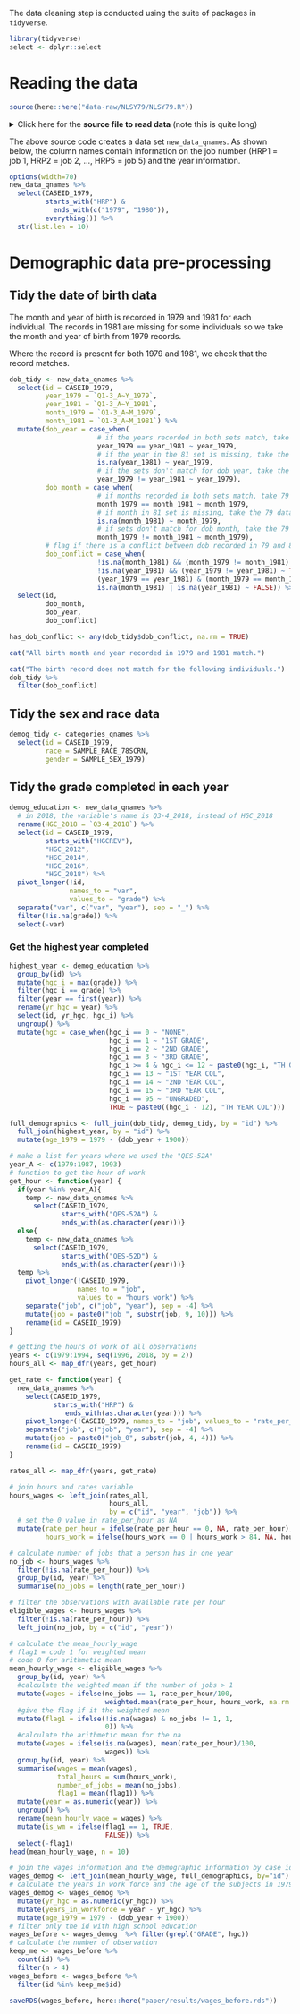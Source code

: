 The data cleaning step is conducted using the suite of packages in `tidyverse`.

```r
library(tidyverse)
select <- dplyr::select
```

# Reading the data {#read-data}

```r
source(here::here("data-raw/NLSY79/NLSY79.R"))
```

<details class="source">
<summary>Click here for the **source file to read data** (note this is quite long)</summary>
The code below is provided by the NLSY79 database to do the
reading and initial cleaning of data.

```r
```

</details>

The above source code creates a data set `new_data_qnames`.
As shown below, the column names contain information on the job number
(HRP1 = job 1, HRP2 = job 2, ..., HRP5 = job 5) and the year information.

```r
options(width=70)
new_data_qnames %>%
  select(CASEID_1979,
         starts_with("HRP") &
           ends_with(c("1979", "1980")),
         everything()) %>%
  str(list.len = 10)
```

# Demographic data pre-processing
## Tidy the date of birth data
The month and year of birth is recorded in 1979 and 1981 for each individual.
The records in 1981 are missing for some individuals so we take the month and year of
birth from 1979 records.

Where the record is present for both 1979 and 1981, we check that the
record matches.

```r
dob_tidy <- new_data_qnames %>%
  select(id = CASEID_1979,
         year_1979 = `Q1-3_A~Y_1979`,
         year_1981 = `Q1-3_A~Y_1981`,
         month_1979 = `Q1-3_A~M_1979`,
         month_1981 = `Q1-3_A~M_1981`) %>%
  mutate(dob_year = case_when(
                      # if the years recorded in both sets match, take 79 data
                      year_1979 == year_1981 ~ year_1979,
                      # if the year in the 81 set is missing, take the 79 data
                      is.na(year_1981) ~ year_1979,
                      # if the sets don't match for dob year, take the 79 data
                      year_1979 != year_1981 ~ year_1979),
         dob_month = case_when(
                      # if months recorded in both sets match, take 79 data
                      month_1979 == month_1981 ~ month_1979,
                      # if month in 81 set is missing, take the 79 data
                      is.na(month_1981) ~ month_1979,
                      # if sets don't match for dob month, take the 79 data
                      month_1979 != month_1981 ~ month_1979),
         # flag if there is a conflict between dob recorded in 79 and 81
         dob_conflict = case_when(
                      !is.na(month_1981) && (month_1979 != month_1981) ~ TRUE,
                      !is.na(year_1981) && (year_1979 != year_1981) ~ TRUE,
                      (year_1979 == year_1981) & (month_1979 == month_1981) ~ FALSE,
                      is.na(month_1981) | is.na(year_1981) ~ FALSE)) %>%
  select(id,
         dob_month,
         dob_year,
         dob_conflict)

has_dob_conflict <- any(dob_tidy$dob_conflict, na.rm = TRUE)
```
```r
cat("All birth month and year recorded in 1979 and 1981 match.")
```
```r
cat("The birth record does not match for the following individuals.")
dob_tidy %>%
  filter(dob_conflict)
```

## Tidy the sex and race data

```r
demog_tidy <- categories_qnames %>%
  select(id = CASEID_1979,
         race = SAMPLE_RACE_78SCRN,
         gender = SAMPLE_SEX_1979)
```

## Tidy the grade completed in each year

```r
demog_education <- new_data_qnames %>%
  # in 2018, the variable's name is Q3-4_2018, instead of HGC_2018
  rename(HGC_2018 = `Q3-4_2018`) %>%
  select(id = CASEID_1979,
         starts_with("HGCREV"),
         "HGC_2012",
         "HGC_2014",
         "HGC_2016",
         "HGC_2018") %>%
  pivot_longer(!id,
               names_to = "var",
               values_to = "grade") %>%
  separate("var", c("var", "year"), sep = "_") %>%
  filter(!is.na(grade)) %>%
  select(-var)
```

### Get the highest year completed

```r
highest_year <- demog_education %>%
  group_by(id) %>%
  mutate(hgc_i = max(grade)) %>%
  filter(hgc_i == grade) %>%
  filter(year == first(year)) %>%
  rename(yr_hgc = year) %>%
  select(id, yr_hgc, hgc_i) %>%
  ungroup() %>%
  mutate(hgc = case_when(hgc_i == 0 ~ "NONE",
                         hgc_i == 1 ~ "1ST GRADE",
                         hgc_i == 2 ~ "2ND GRADE",
                         hgc_i == 3 ~ "3RD GRADE",
                         hgc_i >= 4 & hgc_i <= 12 ~ paste0(hgc_i, "TH GRADE"),
                         hgc_i == 13 ~ "1ST YEAR COL",
                         hgc_i == 14 ~ "2ND YEAR COL",
                         hgc_i == 15 ~ "3RD YEAR COL",
                         hgc_i == 95 ~ "UNGRADED",
                         TRUE ~ paste0((hgc_i - 12), "TH YEAR COL")))

```
```r
full_demographics <- full_join(dob_tidy, demog_tidy, by = "id") %>%
  full_join(highest_year, by = "id") %>%
  mutate(age_1979 = 1979 - (dob_year + 1900))

```
```r
# make a list for years where we used the "QES-52A"
year_A <- c(1979:1987, 1993)
# function to get the hour of work
get_hour <- function(year) {
  if(year %in% year_A){
    temp <- new_data_qnames %>%
      select(CASEID_1979,
             starts_with("QES-52A") &
             ends_with(as.character(year)))}
  else{
    temp <- new_data_qnames %>%
      select(CASEID_1979,
             starts_with("QES-52D") &
             ends_with(as.character(year)))}
  temp %>%
    pivot_longer(!CASEID_1979,
                 names_to = "job",
                 values_to = "hours_work") %>%
    separate("job", c("job", "year"), sep = -4) %>%
    mutate(job = paste0("job_", substr(job, 9, 10))) %>%
    rename(id = CASEID_1979)
}

# getting the hours of work of all observations
years <- c(1979:1994, seq(1996, 2018, by = 2))
hours_all <- map_dfr(years, get_hour)

```
```r
get_rate <- function(year) {
  new_data_qnames %>%
    select(CASEID_1979,
           starts_with("HRP") &
              ends_with(as.character(year))) %>%
    pivot_longer(!CASEID_1979, names_to = "job", values_to = "rate_per_hour") %>%
    separate("job", c("job", "year"), sep = -4) %>%
    mutate(job = paste0("job_0", substr(job, 4, 4))) %>%
    rename(id = CASEID_1979)
}

rates_all <- map_dfr(years, get_rate)

# join hours and rates variable
hours_wages <- left_join(rates_all,
                         hours_all,
                         by = c("id", "year", "job")) %>%
  # set the 0 value in rate_per_hour as NA
  mutate(rate_per_hour = ifelse(rate_per_hour == 0, NA, rate_per_hour),
         hours_work = ifelse(hours_work == 0 | hours_work > 84, NA, hours_work))


```
```r
# calculate number of jobs that a person has in one year
no_job <- hours_wages %>%
  filter(!is.na(rate_per_hour)) %>%
  group_by(id, year) %>%
  summarise(no_jobs = length(rate_per_hour))

# filter the observations with available rate per hour
eligible_wages <- hours_wages %>%
  filter(!is.na(rate_per_hour)) %>%
  left_join(no_job, by = c("id", "year"))

# calculate the mean_hourly_wage
# flag1 = code 1 for weighted mean
# code 0 for arithmetic mean
mean_hourly_wage <- eligible_wages %>%
  group_by(id, year) %>%
  #calculate the weighted mean if the number of jobs > 1
  mutate(wages = ifelse(no_jobs == 1, rate_per_hour/100,
                        weighted.mean(rate_per_hour, hours_work, na.rm = TRUE)/100)) %>%
  #give the flag if it the weighted mean
  mutate(flag1 = ifelse(!is.na(wages) & no_jobs != 1, 1,
                        0)) %>%
  #calculate the arithmetic mean for the na
  mutate(wages = ifelse(is.na(wages), mean(rate_per_hour)/100,
                        wages)) %>%
  group_by(id, year) %>%
  summarise(wages = mean(wages),
            total_hours = sum(hours_work),
            number_of_jobs = mean(no_jobs),
            flag1 = mean(flag1)) %>%
  mutate(year = as.numeric(year)) %>%
  ungroup() %>%
  rename(mean_hourly_wage = wages) %>%
  mutate(is_wm = ifelse(flag1 == 1, TRUE,
                        FALSE)) %>%
  select(-flag1)
head(mean_hourly_wage, n = 10)

```
```r
# join the wages information and the demographic information by case id.
wages_demog <- left_join(mean_hourly_wage, full_demographics, by="id")
# calculate the years in work force and the age of the subjects in 1979
wages_demog <- wages_demog %>%
  mutate(yr_hgc = as.numeric(yr_hgc)) %>%
  mutate(years_in_workforce = year - yr_hgc) %>%
  mutate(age_1979 = 1979 - (dob_year + 1900))
# filter only the id with high school education
wages_before <- wages_demog  %>% filter(grepl("GRADE", hgc))
# calculate the number of observation
keep_me <- wages_before %>%
  count(id) %>%
  filter(n > 4)
wages_before <- wages_before %>%
  filter(id %in% keep_me$id)

```
```r
saveRDS(wages_before, here::here("paper/results/wages_before.rds"))
```

